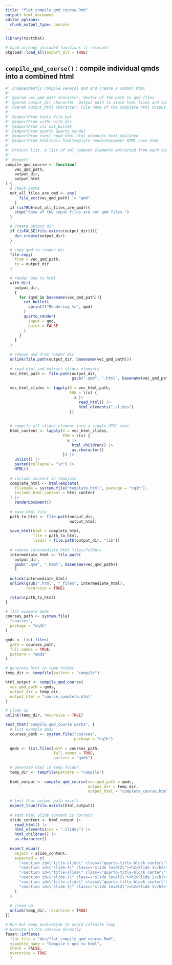 ```yaml
---
title: "flat_compile_qmd_course.Rmd"
output: html_document
editor_options: 
  chunk_output_type: console
---
```


```r
library(testthat)
```

```r
# Load already included functions if relevant
pkgload::load_all(export_all = TRUE)
```

## `compile_qmd_course()` : compile individual qmds into a combined html

```r
#' Independently compile several qmd and create a common html
#'
#' @param vec_qmd_path character. Vector of the path to qmd files
#' @param output_dir character. Output path to store html files and companion folders
#' @param output_html character. File name of the complete html output saved
#' 
#' @importFrom tools file_ext
#' @importFrom withr with_dir
#' @importFrom cli cat_bullet
#' @importFrom quarto quarto_render
#' @importFrom rvest read_html html_elements html_children
#' @importFrom htmltools htmlTemplate renderDocument HTML save_html
#' 
#' @return list. A list of xml_nodeset elements extracted from each compiled html
#' 
#' @export
compile_qmd_course <- function(
    vec_qmd_path,
    output_dir,
    output_html
) {
  # check paths
  not_all_files_are_qmd <- any(
      file_ext(vec_qmd_path) != "qmd"
    )
  if (isTRUE(not_all_files_are_qmd)){
    stop("Some of the input files are not qmd files.")
  }

  # create output dir
  if (isFALSE(file.exists(output_dir))){
    dir.create(output_dir)
  }

  # copy qmd to render dir
  file.copy(
    from = vec_qmd_path,
    to = output_dir
  )

  # render qmd to html
  with_dir(
    output_dir,
    {
      for (qmd in basename(vec_qmd_path)){
        cat_bullet(
          sprintf("Rendering %s", qmd)
        )
        quarto_render(
          input = qmd,
          quiet = FALSE
        )
      }
    }
  )
  
  # remove qmd from render dir
  unlink(file.path(output_dir, basename(vec_qmd_path)))
  
  # read html and extract slides elements
  vec_html_path <- file.path(output_dir,
                             gsub(".qmd", ".html", basename(vec_qmd_path)))
  
  vec_html_slides <- lapply(X = vec_html_path,
                            FUN = \(x) {
                              x |>
                                read_html() |>
                                html_elements(".slides")
                            })
  
  
  # compile all slides element into a single HTML text
  html_content <- lapply(X = vec_html_slides,
                         FUN = \(x) {
                           x |>
                             html_children() |>
                             as.character()
                         }) |>
    unlist() |>
    paste0(collapse = "\n") |>
    HTML()
  
  # include content in template
  complete_html <- htmlTemplate(
    filename = system.file("template.html", package = "nq1h"),
    include_html_content = html_content
  ) |>
    renderDocument()
  
  # save html file
  path_to_html <- file.path(output_dir,
                            output_html)
  
  save_html(html = complete_html,
            file = path_to_html,
            libdir = file.path(output_dir, "lib"))
  
  # remove intermediate html files/folders
  intermediate_html <- file.path(
    output_dir,
    gsub(".qmd", ".html", basename(vec_qmd_path))
    )
  
  unlink(intermediate_html)
  unlink(gsub(".html", "_files", intermediate_html),
         recursive = TRUE)

  return(path_to_html)
}
```

```r
# list example qmds
courses_path <- system.file(
  "courses",
  package = "nq1h"
)

qmds <- list.files(
  path = courses_path, 
  full.names = TRUE, 
  pattern = "qmd$"
)

# generate html in temp folder
temp_dir <- tempfile(pattern = "compile") 

html_output <- compile_qmd_course(
  vec_qmd_path = qmds,
  output_dir = temp_dir,
  output_html = "course_complete.html"
)

# clean up
unlink(temp_dir, recursive = TRUE)

```

```r
test_that("compile_qmd_course works", {
  # list example qmds
  courses_path <- system.file("courses",
                              package = "nq1h")
  
  qmds <- list.files(path = courses_path,
                     full.names = TRUE,
                     pattern = "qmd$")
  
  # generate html in temp folder
  temp_dir <- tempfile(pattern = "compile")
  
  html_output <- compile_qmd_course(vec_qmd_path = qmds,
                                    output_dir = temp_dir,
                                    output_html = "complete_course.html")
  
  # test that output path exists
  expect_true(file.exists(html_output))
  
  # test html slide content is correct
  slide_content <- html_output |> 
    read_html() |>
    html_elements(css = ".slides") |>
    html_children() |>
    as.character()
  
  expect_equal(
    object = slide_content,
    expected = c(
      "<section id=\"title-slide\" class=\"quarto-title-block center\"><h1 class=\"title\">Premier Chapitre</h1>\n  <p class=\"subtitle\">alpha</p>\n\n<div class=\"quarto-title-authors\">\n</div>\n\n</section>",
      "<section id=\"slide-1\" class=\"slide level2\"><h2>Slide 1</h2>\n<p>Texte 1</p>\n<div class=\"footer footer-default\">\n\n</div>\n</section>",
      "<section id=\"title-slide\" class=\"quarto-title-block center\"><h1 class=\"title\">Deuxième Chapitre</h1>\n  <p class=\"subtitle\">omega</p>\n\n<div class=\"quarto-title-authors\">\n</div>\n\n</section>",
      "<section id=\"slide-2\" class=\"slide level2\"><h2>Slide 2</h2>\n<p>Texte 2</p>\n<div class=\"footer footer-default\">\n\n</div>\n</section>",
      "<section id=\"title-slide\" class=\"quarto-title-block center\"><h1 class=\"title\">Troisième Chapitre</h1>\n  <p class=\"subtitle\">youpi</p>\n\n<div class=\"quarto-title-authors\">\n</div>\n\n</section>",
      "<section id=\"slide-3\" class=\"slide level2\"><h2>Slide 3</h2>\n<p>Texte 3</p>\n<div class=\"footer footer-default\">\n\n</div>\n</section>"
    )
  )
  
  # clean up
  unlink(temp_dir, recursive = TRUE)
})
```


```r
# Run but keep eval=FALSE to avoid infinite loop
# Execute in the console directly
fusen::inflate(
  flat_file = "dev/flat_compile_qmd_course.Rmd",
  vignette_name = "Compile n qmd to html",
  check = FALSE,
  overwrite = TRUE
  )
```

